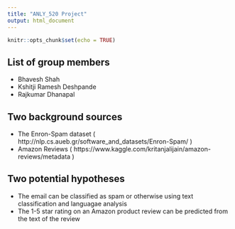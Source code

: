 ```yaml
---
title: "ANLY_520 Project"
output: html_document
---
```


```r
knitr::opts_chunk$set(echo = TRUE)
```

## List of group members
- Bhavesh Shah
- Kshitji Ramesh Deshpande
- Rajkumar Dhanapal

## Two background sources
- The Enron-Spam dataset ( http://nlp.cs.aueb.gr/software_and_datasets/Enron-Spam/ )
- Amazon Reviews ( https://www.kaggle.com/kritanjalijain/amazon-reviews/metadata )

## Two potential hypotheses
- The email can be classified as spam or otherwise using text classification and languagae analysis
- The 1-5 star rating on an Amazon product review can be predicted from the text of the review
